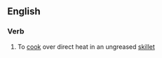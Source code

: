 ==English==

===Verb===
{{en-verb|head=[[pan]]-[[broil]]}}

# {{lb|en|US}} To [[cook]] over direct heat in an ungreased [[skillet]]